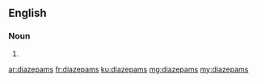 ==English==

===Noun===
{{head|en|noun plural form}}

# {{plural of|diazepam|lang=en}}

[[ar:diazepams]]
[[fr:diazepams]]
[[ku:diazepams]]
[[mg:diazepams]]
[[my:diazepams]]
